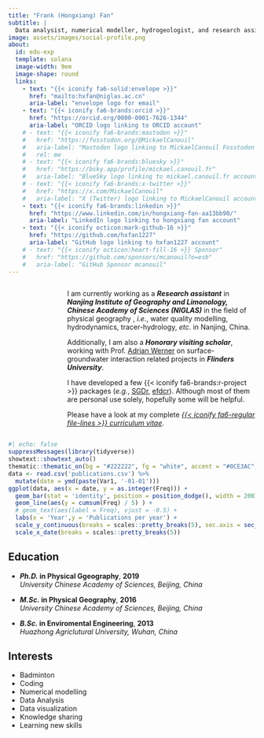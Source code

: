 ```yaml
---
title: "Frank (Hongxiang) Fan"
subtitle: |
  Data analysist, numerical modeller, hydrogeologist, and research assitant
image: assets/images/social-profile.png
about:
  id: edu-exp
  template: solana
  image-width: 9em
  image-shape: round
  links:
    - text: "{{< iconify fa6-solid:envelope >}}"
      href: "mailto:hxfan@niglas.ac.cn"
      aria-label: "envelope logo for email"
    - text: "{{< iconify fa6-brands:orcid >}}"
      href: "https://orcid.org/0000-0001-7626-1344"
      aria-label: "ORCID logo linking to ORCID account"
    # - text: "{{< iconify fa6-brands:mastodon >}}"
    #   href: "https://fosstodon.org/@MickaelCanouil"
    #   aria-label: "Mastodon logo linking to MickaelCanouil Fosstodon account"
    #   rel: me
    # - text: "{{< iconify fa6-brands:bluesky >}}"
    #   href: "https://bsky.app/profile/mickael.canouil.fr"
    #   aria-label: "BlueSky logo linking to mickael.canouil.fr account"
    # - text: "{{< iconify fa6-brands:x-twitter >}}"
    #   href: "https://x.com/MickaelCanouil"
    #   aria-label: "X (Twitter) logo linking to MickaelCanouil account"
    - text: "{{< iconify fa6-brands:linkedin >}}"
      href: "https://www.linkedin.com/in/hongxiang-fan-aa13bb90/"
      aria-label: "LinkedIn logo linking to hongxiang fan account"
    - text: "{{< iconify octicon:mark-github-16 >}}"
      href: "https://github.com/hxfan1227"
      aria-label: "GitHub logo linking to hxfan1227 account"
    # - text: "{{< iconify octicon:heart-fill-16 >}} Sponsor"
    #   href: "https://github.com/sponsors/mcanouil?o=esb"
    #   aria-label: "GitHub Sponsor mcanouil"
---
```


::: {#edu-exp style="display: flex; justify-content: space-between; align-items: flex-start; gap: 20px;"}
<div style="flex: 0 0 100px; text-align: center;">

<script type="text/javascript" id="clstr_globe" src="//clustrmaps.com/globe.js?d=dzSypRsW3GDXw5oj_5A1DO4C9hHGvQn0T4t3tN4BBZc"></script>

</div>

<div style="flex: 1;">

I am currently working as a __*Research assistant*__ in __*Nanjing Institute of Geography and Limonology, Chinese Academy of Sciences (NIGLAS)*__ in the field of physical geography , *i.e.*, water quality modelling, hydrodynamics, tracer-hydrology, *etc.* in Nanjing, China.  

Additionally, I am also a __*Honorary visiting scholar*__, working with Prof. [Adrian Werner](https://www.flinders.edu.au/people/adrian.werner) on surface-groundwater interaction related projects in __*Flinders University*__.  

I have developed a few {{< iconify fa6-brands:r-project >}}&nbsp;packages (_e.g._,&nbsp;[SGDr](https://hxfan1227.github.io/SGDr), [efdcr](https://hxfan1227.github.io/efdcr/)). Although most of them are personal use solely, hopefully some will be helpful.

Please have a look at my complete [_{{< iconify fa6-regular file-lines >}} curriculum vitae_](https://hxfan1227.github.io/curriculum-vitae/).

</div>
:::

```r
#| echo: false
suppressMessages(library(tidyverse))
showtext::showtext_auto()
thematic::thematic_on(bg = "#222222", fg = "white", accent = "#0CE3AC", font = "Oxanium")
data <- read.csv('publications.csv') %>% 
  mutate(date = ymd(paste(Var1, '-01-01')))
ggplot(data, aes(x = date, y = as.integer(Freq))) +
  geom_bar(stat = 'identity', position = position_dodge(), width = 200) +
  geom_line(aes(y = cumsum(Freq) / 5) ) +
  # geom_text(aes(label = Freq), vjust = -0.5) +
  labs(x = 'Year',y = 'Publications per year') +
  scale_y_continuous(breaks = scales::pretty_breaks(5), sec.axis = sec_axis(name = 'Publications in total', ~.x * 5)) +
  scale_x_date(breaks = scales::pretty_breaks(5))
```

:::: {.grid}

::: {.g-col-12 .g-col-md-8 style="text-align: left;"}
## Education

- **_Ph.D._ in Physical Ggeography**, **2019**  
  *University Chinese Academy of Sciences, Beijing, China*

- **_M.Sc._ in Physical Geography**, **2016**  
  *University Chinese Academy of Sciences, Beijing, China*

- **_B.Sc._ in Enviromental Engineering**, **2013**  
  *Huazhong Agriclutural University, Wuhan, China*
:::

::: {.g-col-12 .g-col-md-4 style="text-align: left;"}
## Interests

- Badminton
- Coding
- Numerical modelling
- Data Analysis
- Data visualization
- Knowledge sharing
- Learning new skills
:::

::::

